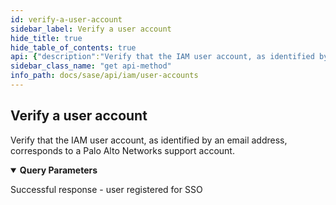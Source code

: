 ```yaml
---
id: verify-a-user-account
sidebar_label: Verify a user account
hide_title: true
hide_table_of_contents: true
api: {"description":"Verify that the IAM user account, as identified by an email address, corresponds \nto a Palo Alto Networks support account.\n","operationId":"get-iam-v1-sso_users","parameters":[{"description":"The email address used to identify the user account that you want to verify.\n","in":"query","name":"email","required":true,"schema":{"type":"string"}}],"responses":{"200":{"content":{"application/json":{"examples":{"Profile Exists":{"value":{"profile_exists":true}}}}},"description":"Successful response - user registered for SSO"}},"security":[{"Bearer":[]}],"tags":["UserAccounts"],"method":"get","path":"/iam/v1/sso_users","servers":[{"url":"/"}],"securitySchemes":{"Bearer":{"scheme":"bearer","type":"http"}},"info":{"contact":{},"description":"Create and verify IAM user accounts. The email address used for these user accounts\nmust correspond to a Palo Alto Networks Customer Support account.\n","title":"User Accounts","version":"1.0"},"postman":{"name":"Verify a user account","description":{"content":"Verify that the IAM user account, as identified by an email address, corresponds \nto a Palo Alto Networks support account.\n","type":"text/plain"},"url":{"path":["iam","v1","sso_users"],"host":["{{baseUrl}}"],"query":[{"disabled":false,"description":{"content":"(Required) The email address used to identify the user account that you want to verify.\n","type":"text/plain"},"key":"email","value":""}],"variable":[]},"header":[{"key":"Accept","value":"application/json"}],"method":"GET","auth":{"type":"bearer","bearer":[{"type":"any","value":"<Bearer Token>","key":"token"}]}}}
sidebar_class_name: "get api-method"
info_path: docs/sase/api/iam/user-accounts
---
```



## Verify a user account



Verify that the IAM user account, as identified by an email address, corresponds 
to a Palo Alto Networks support account.


<details style={{"marginBottom":"1rem"}} data-collapsed={false} open={true}><summary style={{}}><strong>Query Parameters</strong></summary><div><ul><ParamsItem className={"paramsItem"} param={{"description":"The email address used to identify the user account that you want to verify.\n","in":"query","name":"email","required":true,"schema":{"type":"string"}}}></ParamsItem></ul></div></details><div><ApiTabs><TabItem label={"200"} value={"200"}><div>

Successful response - user registered for SSO

</div><div></div></TabItem></ApiTabs></div>
      